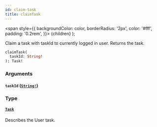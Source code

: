 ```yaml
---
id: claim-task
title: claimTask
---
```


<span
style={{
      backgroundColor: color,
      borderRadius: '2px',
      color: '#fff',
      padding: '0.2rem',
    }}>
{children}
</span>
);

Claim a task with taskId to currently logged in user. Returns the task.

```graphql
claimTask(
  taskId: String!
): Task!

```

### Arguments

#### `taskId` ([`String!`](/docs/reference/tasklist-api/scalars/string))

### Type

#### [`Task`](/docs/reference/tasklist-api/objects/task)

Describes the User task.
